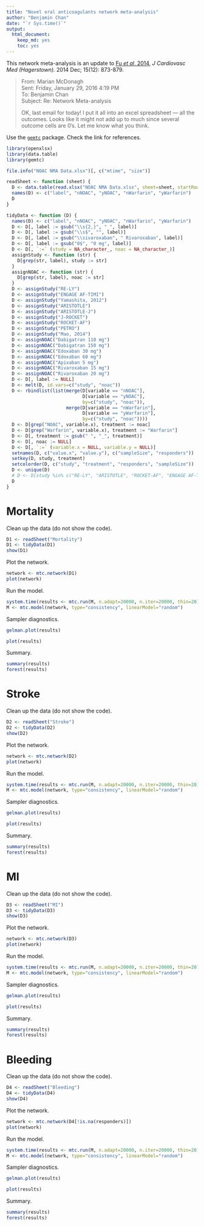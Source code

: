 ```yaml
---
title: "Novel oral anticoagulants network meta-analysis"
author: "Benjamin Chan"
date: "`r Sys.time()`"
output: 
  html_document: 
    keep_md: yes
    toc: yes
---
```



This network meta-analysis is an update to
[Fu *et al*, 2014](http://www.ncbi.nlm.nih.gov/pmc/articles/PMC4244213/),
*J Cardiovasc Med (Hagerstown).* 2014 Dec; 15(12): 873-879.

> From: Marian McDonagh  
> Sent: Friday, January 29, 2016 4:19 PM  
> To: Benjamin Chan  
> Subject: Re: Network Meta-analysis  
> 
> OK, last email for today!
> I put it all into an excel spreadsheet --- all the outcomes.
> Looks like it might not add up to much since several outcome cells are 0's.
> Let me know what you think.

Use the [`gemtc`](https://drugis.org/software/r-packages/gemtc) package.
Check the link for references.

```r
library(openxlsx)
library(data.table)
library(gemtc)
```

```r
file.info("NOAC NMA Data.xlsx")[, c("mtime", "size")]

readSheet <- function (sheet) {
  D <- data.table(read.xlsx("NOAC NMA Data.xlsx", sheet=sheet, startRow=3, cols=1:5))
  names(D) <- c("label", "nNOAC", "yNOAC", "nWarfarin", "yWarfarin")
  D
}

tidyData <- function (D) {
  names(D) <- c("label", "nNOAC", "yNOAC", "nWarfarin", "yWarfarin")
  D <- D[, label := gsub("\\s{2,}", " ", label)]
  D <- D[, label := gsub("\\s$", "", label)]
  D <- D[, label := gsub("\\sivaroxaban", " Rivaroxaban", label)]
  D <- D[, label := gsub("0$", "0 mg", label)]
  D <- D[, `:=` (study = NA_character_, noac = NA_character_)]
  assignStudy <- function (str) {
    D[grep(str, label), study := str]
  }
  assignNOAC <- function (str) {
    D[grep(str, label), noac := str]
  }
  D <- assignStudy("RE-LY")
  D <- assignStudy("ENGAGE AF-TIMI")
  D <- assignStudy("Yamashita, 2012")
  D <- assignStudy("ARISTOTLE")
  D <- assignStudy("ARISTOTLE-J")
  D <- assignStudy("J-ROCKET")
  D <- assignStudy("ROCKET-AF")
  D <- assignStudy("PETRO")
  D <- assignStudy("Mao, 2014")
  D <- assignNOAC("Dabigatran 110 mg")
  D <- assignNOAC("Dabigatran 150 mg")
  D <- assignNOAC("Edoxaban 30 mg")
  D <- assignNOAC("Edoxaban 60 mg")
  D <- assignNOAC("Apixaban 5 mg")
  D <- assignNOAC("Rivaroxaban 15 mg")
  D <- assignNOAC("Rivaroxaban 20 mg")
  D <- D[, label := NULL]
  D <- melt(D, id.vars=c("study", "noac"))
  D <- rbindlist(list(merge(D[variable == "nNOAC"],
                            D[variable == "yNOAC"],
                            by=c("study", "noac")),
                      merge(D[variable == "nWarfarin"],
                            D[variable == "yWarfarin"],
                            by=c("study", "noac"))))
  D <- D[grep("NOAC", variable.x), treatment := noac]
  D <- D[grep("Warfarin", variable.x), treatment := "Warfarin"]
  D <- D[, treatment := gsub(" ", "_", treatment)]
  D <- D[, noac := NULL]
  D <- D[, `:=` (variable.x = NULL, variable.y = NULL)]
  setnames(D, c("value.x", "value.y"), c("sampleSize", "responders"))
  setkey(D, study, treatment)
  setcolorder(D, c("study", "treatment", "responders", "sampleSize"))
  D <- unique(D)
  # D <- D[study %in% c("RE-LY", "ARISTOTLE", "ROCKET-AF", "ENGAGE AF-TIMI")]  # Replicate Fu 2014
  D
}
```


# Mortality

Clean up the data (do not show the code).

```r
D1 <- readSheet("Mortality")
D1 <- tidyData(D1)
show(D1)
```

Plot the network.

```r
network <- mtc.network(D1)
plot(network)
```

Run the model.

```r
system.time(results <- mtc.run(M, n.adapt=20000, n.iter=20000, thin=20))
M <- mtc.model(network, type="consistency", linearModel="random")
```

Sampler diagnostics.

```r
gelman.plot(results)
```

```r
plot(results)
```

Summary.

```r
summary(results)
forest(results)
```


# Stroke

Clean up the data (do not show the code).

```r
D2 <- readSheet("Stroke")
D2 <- tidyData(D2)
show(D2)
```


Plot the network.

```r
network <- mtc.network(D2)
plot(network)
```

Run the model.

```r
system.time(results <- mtc.run(M, n.adapt=20000, n.iter=20000, thin=20))
M <- mtc.model(network, type="consistency", linearModel="random")
```

Sampler diagnostics.

```r
gelman.plot(results)
```

```r
plot(results)
```

Summary.

```r
summary(results)
forest(results)
```


# MI

Clean up the data (do not show the code).

```r
D3 <- readSheet("MI")
D3 <- tidyData(D3)
show(D3)
```


Plot the network.

```r
network <- mtc.network(D3)
plot(network)
```

Run the model.

```r
system.time(results <- mtc.run(M, n.adapt=20000, n.iter=20000, thin=20))
M <- mtc.model(network, type="consistency", linearModel="random")
```

Sampler diagnostics.

```r
gelman.plot(results)
```

```r
plot(results)
```

Summary.

```r
summary(results)
forest(results)
```


# Bleeding

Clean up the data (do not show the code).

```r
D4 <- readSheet("Bleeding")
D4 <- tidyData(D4)
show(D4)
```


Plot the network.

```r
network <- mtc.network(D4[!is.na(responders)])
plot(network)
```

Run the model.

```r
system.time(results <- mtc.run(M, n.adapt=20000, n.iter=20000, thin=20))
M <- mtc.model(network, type="consistency", linearModel="random")
```

Sampler diagnostics.

```r
gelman.plot(results)
```

```r
plot(results)
```

Summary.

```r
summary(results)
forest(results)
```
